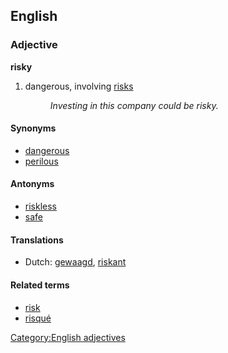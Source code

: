 ==English==
===Adjective===
'''risky'''
#dangerous, involving [[risk]]s
#:''Investing in this company could be risky.''

====Synonyms====
*[[dangerous]]
*[[perilous]]

====Antonyms====
*[[riskless]]
*[[safe]]

====Translations====
*Dutch: [[gewaagd]], [[riskant]]

====Related terms====
*[[risk]]
*[[risqué]]

[[Category:English adjectives]]